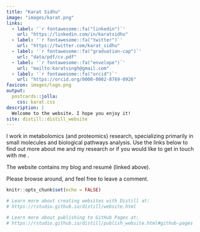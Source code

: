 ```yaml
---
title: "Karat Sidhu"
image: "images/karat.png"
links:
  - label: '`r fontawesome::fa("linkedin")`'
    url: "https://linkedin.com/in/karatsidhu"
  - label: '`r fontawesome::fa("twitter")`'
    url: "https://twitter.com/karat_sidhu"
  - label: '`r fontawesome::fa("graduation-cap")`'
    url: "data/pdf/cv.pdf"
  - label: '`r fontawesome::fa("envelope")`'
    url: "mailto:karatsingh@gmail.com"
  - label: '`r fontawesome::fa("orcid")`'
    url: "https://orcid.org/0000-0002-8769-0926"
favicon: images/logo.png
output:
  postcards::jolla:
    css: karat.css
description: |
  Welcome to the website. I hope you enjoy it!
site: distill::distill_website
---
```



I work in metabolomics (and proteomics) research, specializing primarily in small molecules and biological pathways analysis.
Use the links below to find out more about me and my research or if you would like to get in touch with me . 

The website contains my blog and resumé (linked above). 

Please browse around, and feel free to leave a comment.


```r
knitr::opts_chunk$set(echo = FALSE)

# Learn more about creating websites with Distill at:
# https://rstudio.github.io/distill/website.html

# Learn more about publishing to GitHub Pages at:
# https://rstudio.github.io/distill/publish_website.html#github-pages

```

